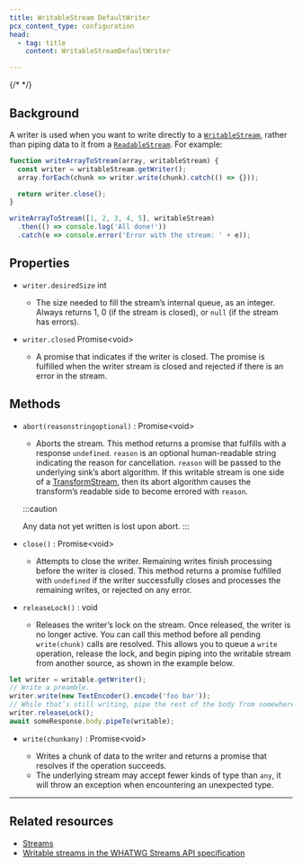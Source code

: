 ```yaml
---
title: WritableStream DefaultWriter
pcx_content_type: configuration
head:
  - tag: title
    content: WritableStreamDefaultWriter

---
```


{/* <!-- The space in the title was introduced to create a pleasing line-break in the title in the sidebar. --> */}

## Background

A writer is used when you want to write directly to a [`WritableStream`](/workers/runtime-apis/streams/writablestream/), rather than piping data to it from a [`ReadableStream`](/workers/runtime-apis/streams/readablestream/). For example:

```js
function writeArrayToStream(array, writableStream) {
  const writer = writableStream.getWriter();
  array.forEach(chunk => writer.write(chunk).catch(() => {}));

  return writer.close();
}

writeArrayToStream([1, 2, 3, 4, 5], writableStream)
  .then(() => console.log('All done!'))
  .catch(e => console.error('Error with the stream: ' + e));
```

## Properties



* `writer.desiredSize` int

  * The size needed to fill the stream’s internal queue, as an integer. Always returns 1, 0 (if the stream is closed), or `null` (if the stream has errors).

* `writer.closed` Promise\<void>

  * A promise that indicates if the writer is closed. The promise is fulfilled when the writer stream is closed and rejected if there is an error in the stream.



## Methods



* <code>abort(reasonstringoptional)</code> : Promise\<void>

  * Aborts the stream. This method returns a promise that fulfills with a response `undefined`. `reason` is an optional human-readable string indicating the reason for cancellation. `reason` will be passed to the underlying sink’s abort algorithm. If this writable stream is one side of a [TransformStream](/workers/runtime-apis/streams/transformstream/), then its abort algorithm causes the transform’s readable side to become errored with `reason`.

  :::caution

  Any data not yet written is lost upon abort. 
  :::

* `close()` : Promise\<void>

  * Attempts to close the writer. Remaining writes finish processing before the writer is closed. This method returns a promise fulfilled with `undefined` if the writer successfully closes and processes the remaining writes, or rejected on any error.

* `releaseLock()` : void

  * Releases the writer’s lock on the stream. Once released, the writer is no longer active. You can call this method before all pending `write(chunk)` calls are resolved. This allows you to queue a `write` operation, release the lock, and begin piping into the writable stream from another source, as shown in the example below.

```js
let writer = writable.getWriter();
// Write a preamble.
writer.write(new TextEncoder().encode('foo bar'));
// While that’s still writing, pipe the rest of the body from somewhere else.
writer.releaseLock();
await someResponse.body.pipeTo(writable);
```

* <code>write(chunkany)</code> : Promise\<void>

  * Writes a chunk of data to the writer and returns a promise that resolves if the operation succeeds.
  * The underlying stream may accept fewer kinds of type than `any`, it will throw an exception when encountering an unexpected type.



***

## Related resources

* [Streams](/workers/runtime-apis/streams/)
* [Writable streams in the WHATWG Streams API specification](https://streams.spec.whatwg.org/#ws-model)
